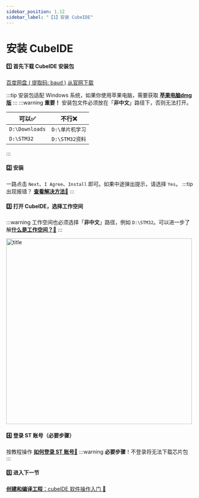 ```yaml
---
sidebar_position: 1.12
sidebar_label: "【1】安装 CubeIDE"
---
```


# 安装 CubeIDE

#### 1️⃣ 首先下载 CubeIDE 安装包

<a href="https://pan.baidu.com/s/1O-sbZI0bu53JzPv6OfRBQg?pwd=baud" class="source_download_button" target="_blank">百度网盘 ( 提取码: baud )</a>
<a href="/docs/stm32/FAQ/downloadfromST" class="source_download_button" target="_blank">从官网下载</a>
<div style={{marginBottom: "20px"}}>
</div>

:::tip
安装包适配 Windows 系统，如果你使用苹果电脑，需要获取
 <a href="https://pan.baidu.com/s/1DX3xAUFVLozOQG5PfS2zcg?pwd=6666" target="_blank">**苹果电脑dmg版**</a>
:::
:::warning
**重要！**
安装包文件必须放在「**非中文**」路径下，否则无法打开。

| **可以✅**       | **不行❌**           |
|--------------------|------------------------|
| `D:\Downloads`     | `D:\单片机学习`        |
| `D:\STM32`         | `D:\STM32资料`     |

:::

#### 2️⃣ 安装

一路点击 `Next`、`I Agree`、`Install` 即可。如果中途弹出提示，请选择 `Yes`。
:::tip
出现报错？ <a href="/docs/stm32/FAQ/InstallError" target="_blank">**查看解决方法🔗**</a>
:::

#### 3️⃣ 打开 CubeIDE，选择工作空间

:::warning
工作空间也必须选择「**非中文**」路径，例如 `D:\STM32`。可以进一步了解<a href="/docs/stm32/FAQ/whatIsWorkSpace" target="_blank">**什么是工作空间？🔗**</a>
:::

   <div style={{ display: "flex", justifyContent: "left", alignItems: "center", marginBottom: "20px"}}>
   <img src={require('/docs/stm32/getting-started/img/selworkspace.png').default} alt="title" width="500px" />
   </div>

#### 4️⃣ 登录 ST 账号（必要步骤） 

按教程操作 <a href="\docs\stm32\FAQ\login#-如何登录" target="_blank">**如何登录 ST 账号🔗**</a>
:::warning
**必要步骤**！不登录将无法下载芯片包
:::

#### 5️⃣ 进入下一节

<a href="/docs/stm32/getting-started/getting-started_software" target="_blank">**创建和编译工程**：cubeIDE 软件操作入门 🔗</a>

